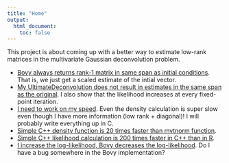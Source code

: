 ```yaml
---
title: "Home"
output:
  html_document:
    toc: false
---
```


This project is about coming up with a better way to estimate low-rank matrices in the multivariate Gaussian deconvolution problem.

* [Bovy always returns rank-1 matrix in same span as initial conditions](check_bovy.html). That is, we just get a scaled estimate of the intial vector.
* [My UltimateDeconvolution does not result in estimates in the same span as the original](check__ultimate.html). I also show that the likelihood increases at every fixed-point iteration.
* [I need to work on my speed](profile_densities.html). Even the density calculation is super slow even though I have more information (low rank + diagonal)! I will probably write everything up in C.
* [Simple C++ density function is 20 times faster than mvtnorm function](profile_densities2.html).
* [Simple C++ likelihood calculation is 200 times faster in C++ than in R](profile_densities3.html).
* [I increase the log-likelihood, Bovy decreases the log-likelihood](compare_bovy_ultimate.html). Do I have a bug somewhere in the Bovy implementation?
